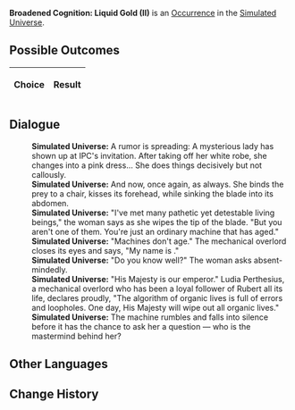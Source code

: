 {{Simulated Universe Event Infobox
|title         = Broadened Cognition: Liquid Gold (II)
|image         = Trailblaze Secret 10.png
|type          =
|domains_su    = 
|domains_ext   = 
|domains_swarm = 
|domains_gng   = 
|requirements  =
|prev          = {{tx}}
|next          = {{tx}}
|indexRewards  =
|characters    = 
}}
'''Broadened Cognition: Liquid Gold (II)''' is an [[Simulated Universe/Occurrence|Occurrence]] in the [[Simulated Universe]].

==Possible Outcomes==
{| class="article-table"
!Choice
!Result

|}

<!--
==Gameplay Notes==

-->
==Dialogue==
{{Dialogue Start}}
:'''Simulated Universe:''' A rumor is spreading: A mysterious lady has shown up at IPC's invitation. After taking off her white robe, she changes into a pink dress... She does things decisively but not callously.
:'''Simulated Universe:''' And now, once again, as always. She binds the prey to a chair, kisses its forehead, while sinking the blade into its abdomen.
:'''Simulated Universe:''' "I've met many pathetic yet detestable living beings," the woman says as she wipes the tip of the blade. "But you aren't one of them. You're just an ordinary machine that has aged."
:'''Simulated Universe:''' "Machines don't age." The mechanical overlord closes its eyes and says, "My name is {{Color|Keyword|Ludia Perthesius}}."
:'''Simulated Universe:''' "Do you know {{Color|Keyword|Rubert}} well?" The woman asks absent-mindedly.
:'''Simulated Universe:''' "His Majesty is our emperor." Ludia Perthesius, a mechanical overlord who has been a loyal follower of Rubert all its life, declares proudly, "The algorithm of organic lives is full of errors and loopholes. One day, His Majesty will wipe out all organic lives."
:'''Simulated Universe:''' The machine rumbles and falls into silence before it has the chance to ask her a question &mdash; who is the mastermind behind her?
{{Dialogue End}}

==Other Languages==
{{Other Languages
|en   = Broadened Cognition: Liquid Gold (II)
|zhs  = 认知拓宽：「流动的金黄」•其二
|zht  = 認知拓寬：「流動的金黃」•其二
|ja   = {{Rubi|認識拡張|にんしきかくちょう}}：「{{Rubi|流|なが}}れる{{Rubi|黄金|おうごん}}」・その2
|ko   = 인지 확대: 「흐르는 황금」•2
|es   = Expansión perceptiva: oro líquido II
|fr   = Élévation de la conscience&nbsp;: Or liquide (II)
|ru   = Расширение сознания: Жидкое золото II
|th   = ขยายการรับรู้: "ทองคำไหลหลั่ง" (2)
|vi   = Mở Rộng Tri Thức: Vàng Lưu Thông 2
|de   = Kognitive Erweiterung: Flüssiges Gold (II)
|id   = Ekspansi Kognitif: "Emas Mengalir" (2)
|pt   = Expansão Cognitiva: Ouro Líquido (II)
}}

==Change History==
{{Change History|1.6}}
